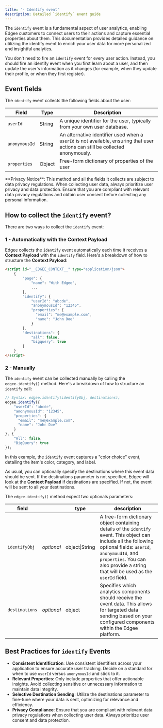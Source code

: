```yaml
---
title: '- Identify event'
description: Detailed `identify` event guide
---
```


The `identify` event is a fundamental aspect of user analytics, enabling Edgee customers to connect users to their actions and 
capture essential properties about them. This documentation provides detailed guidance on utilizing the identify event to enrich 
your user data for more personalized and insightful analytics.

You don't need to fire an `identify` event for every user action. Instead, you should fire an identify event when 
you first learn about a user, and then update the user's information as it changes (for example, when they update their profile, or when they first register).

## Event fields

The `identify` event collects the following fields about the user:

Field | Type | Description
----- | ---- | ---
`userId` | String | A unique identifier for the user, typically from your own user database.
`anonymousId` | String | An alternative identifier used when a `userId` is not available, ensuring that user actions can still be collected anonymously.
`properties` | Object | Free-form dictionary of properties of the user

<Warning>
  **Privacy Notice**:
  This method and all the fields it collects are subject to data privacy regulations.
  When collecting user data, always prioritize user privacy and data protection.
  Ensure that you are compliant with relevant data privacy regulations and obtain user consent before collecting any personal information.
</Warning>

## How to collect the `identify` event?

There are two ways to collect the `identify` event:

### 1 - Automatically with the **Context Payload**

Edgee collects the `identify` event automatically each time it receives a **Context Payload** with the `identify` field.
Here's a breakdown of how to structure the **Context Payload**:

```html
<script id="__EDGEE_CONTEXT__" type="application/json">
    {
        "page": {
            "name": "With Edgee",
            ...
        },
        "identify": {
            "userId": "abcde",
            "anonymousId": "12345",
            "properties": {
              "email": "me@example.com",
              "name": "John Doe"
            }
        },
        "destinations": {
            "all": false,
            "bigquery": true
        }
    }
</script>
```

### 2 - Manually 

The `identify` event can be collected manually by calling the `edgee.identify()` method.
Here's a breakdown of how to structure an `identify` call:

```javascript
// Syntax: edgee.identify(identifyObj, destinations);
edgee.identify({
    "userId": "abcde",
    "anonymousId": "12345",
    "properties": {
      "email": "me@example.com",
      "name": "John Doe"
    }
}, {
    "All": false,
    "BigQuery": true
});
```

In this example, the `identify` event captures a "color choice" event, detailing the item's color, category, and label.

As usual, you can optionally specify the destinations where this event data should be sent. If the destinations parameter is not
specified, Edgee will look at the **Context Payload** if destinations are specified. If not, the event will be sent to all your destinations.

The `edgee.identify()` method expect two optionals parameters:

field |    | type | description
--- | -- |--- | ---
`identifyObj` | _optional_ | object\|String | A free-form dictionary object containing details of the `identify` event. This object can include all the following optional fields: `userId`, `anonymoudId`, and `properties`. You can also provide a string that will be used as the `userId` field.
`destinations` | _optional_ | object | Specifies which analytics components should receive the event data. This allows for targeted data sending based on your configured components within the Edgee platform.


## Best Practices for `identify` Events

- **Consistent Identification**: Use consistent identifiers across your application to ensure accurate user tracking. Decide on a standard for when to use `userId` versus `anonymousId` and stick to it.
- **Relevant Properties**: Only include properties that offer actionable insights. Avoid collecting sensitive or unnecessary information to maintain data integrity.
- **Selective Destination Sending**: Utilize the destinations parameter to fine-tune where your data is sent, optimizing for relevance and efficiency.
- **Privacy Compliance**: Ensure that you are compliant with relevant data privacy regulations when collecting user data. Always prioritize user consent and data protection.
